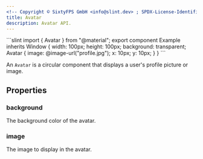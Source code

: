 ```yaml
---
<!-- Copyright © SixtyFPS GmbH <info@slint.dev> ; SPDX-License-Identifier: MIT -->
title: Avatar
description: Avatar API.
---
```



<CodeSnippetMD imagePath="" noScreenShot scale="3" imageWidth="300" imageHeight="200" imageAlt="">
```slint
import { Avatar } from "@material";
export component Example inherits Window {
    width: 100px;
    height: 100px;
    background: transparent;
    Avatar {
        image: @image-url("profile.jpg");
        x: 10px;
        y: 10px;
    }
}
```
</CodeSnippetMD>

An `Avatar` is a circular component that displays a user's profile picture or image.

## Properties

### background
<SlintProperty propName="background" typeName="color" defaultValue="MaterialPalette.primary">
The background color of the avatar.
</SlintProperty>

### image
<SlintProperty propName="image" typeName="image">
The image to display in the avatar.
</SlintProperty>